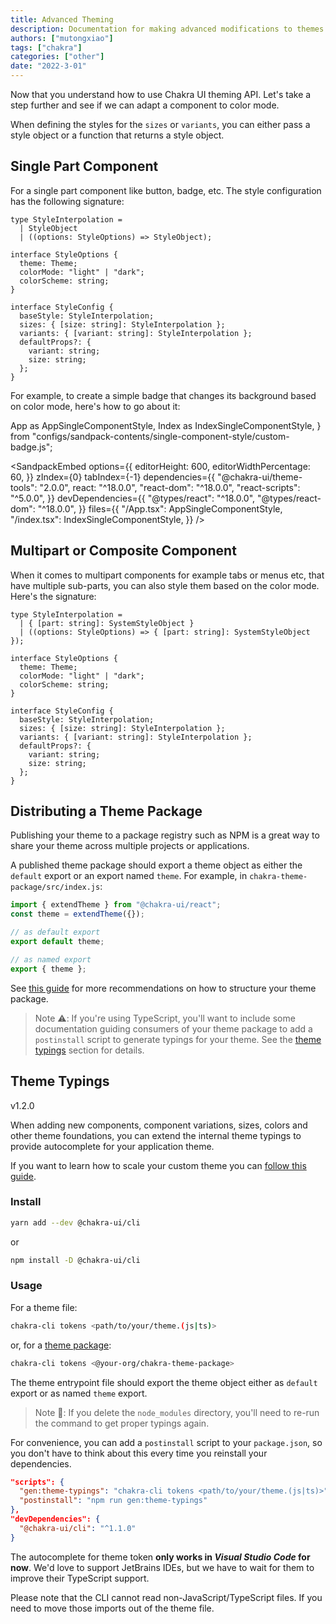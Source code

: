 ```yaml
---
title: Advanced Theming
description: Documentation for making advanced modifications to themes.
authors: ["mutongxiao"]
tags: ["chakra"]
categories: ["other"]
date: "2022-3-01"
---
```


Now that you understand how to use Chakra UI theming API. Let's take a step
further and see if we can adapt a component to color mode.

When defining the styles for the `sizes` or `variants`, you can either pass a
style object or a function that returns a style object.

## Single Part Component

For a single part component like button, badge, etc. The style configuration has
the following signature:

```tsx live=false
type StyleInterpolation =
  | StyleObject
  | ((options: StyleOptions) => StyleObject);

interface StyleOptions {
  theme: Theme;
  colorMode: "light" | "dark";
  colorScheme: string;
}

interface StyleConfig {
  baseStyle: StyleInterpolation;
  sizes: { [size: string]: StyleInterpolation };
  variants: { [variant: string]: StyleInterpolation };
  defaultProps?: {
    variant: string;
    size: string;
  };
}
```

For example, to create a simple badge that changes its background based on color
mode, here's how to go about it:

  App as AppSingleComponentStyle,
  Index as IndexSingleComponentStyle,
} from "configs/sandpack-contents/single-component-style/custom-badge.js";

<SandpackEmbed
  options={{
    editorHeight: 600,
    editorWidthPercentage: 60,
  }}
  zIndex={0}
  tabIndex={-1}
  dependencies={{
    "@chakra-ui/theme-tools": "2.0.0",
    react: "^18.0.0",
    "react-dom": "^18.0.0",
    "react-scripts": "^5.0.0",
  }}
  devDependencies={{
    "@types/react": "^18.0.0",
    "@types/react-dom": "^18.0.0",
  }}
  files={{
    "/App.tsx": AppSingleComponentStyle,
    "/index.tsx": IndexSingleComponentStyle,
  }}
/>

## Multipart or Composite Component

When it comes to multipart components for example tabs or menus etc, that have
multiple sub-parts, you can also style them based on the color mode. Here's the
signature:

```tsx live=false
type StyleInterpolation =
  | { [part: string]: SystemStyleObject }
  | ((options: StyleOptions) => { [part: string]: SystemStyleObject });

interface StyleOptions {
  theme: Theme;
  colorMode: "light" | "dark";
  colorScheme: string;
}

interface StyleConfig {
  baseStyle: StyleInterpolation;
  sizes: { [size: string]: StyleInterpolation };
  variants: { [variant: string]: StyleInterpolation };
  defaultProps?: {
    variant: string;
    size: string;
  };
}
```

## Distributing a Theme Package

Publishing your theme to a package registry such as NPM is a great way to share
your theme across multiple projects or applications.

A published theme package should export a theme object as either the `default`
export or an export named `theme`. For example, in
`chakra-theme-package/src/index.js`:

```js
import { extendTheme } from "@chakra-ui/react";
const theme = extendTheme({});

// as default export
export default theme;

// as named export
export { theme };
```

See
[this guide](/docs/styled-system/theming/customize-theme#scaling-out-your-project)
for more recommendations on how to structure your theme package.

> Note ⚠️: If you're using TypeScript, you'll want to include some documentation
> guiding consumers of your theme package to add a `postinstall` script to
> generate typings for your theme. See the
> [theme typings](/docs/styled-system/theming/advanced#theme-typings) section
> for details.

## Theme Typings

<Badge fontSize="sm" colorScheme="teal" letterSpacing="wider">
  v1.2.0
</Badge>

When adding new components, component variations, sizes, colors and other theme
foundations, you can extend the internal theme typings to provide autocomplete
for your application theme.

If you want to learn how to scale your custom theme you can
[follow this guide](/docs/styled-system/theming/customize-theme#scaling-out-your-project).

### Install

```bash
yarn add --dev @chakra-ui/cli
```

or

```bash
npm install -D @chakra-ui/cli
```

### Usage

For a theme file:

```bash
chakra-cli tokens <path/to/your/theme.(js|ts)>
```

or, for a
[theme package](/docs/styled-system/theming/advanced#distributing-a-theme-package):

```bash
chakra-cli tokens <@your-org/chakra-theme-package>
```

The theme entrypoint file should export the theme object either as `default`
export or as named `theme` export.

> Note 🚨: If you delete the `node_modules` directory, you'll need to re-run the
> command to get proper typings again.

For convenience, you can add a `postinstall` script to your `package.json`, so
you don't have to think about this every time you reinstall your dependencies.

```json
"scripts": {
  "gen:theme-typings": "chakra-cli tokens <path/to/your/theme.(js|ts)>",
  "postinstall": "npm run gen:theme-typings"
},
"devDependencies": {
  "@chakra-ui/cli": "^1.1.0"
}
```

The autocomplete for theme token **only works in _Visual Studio Code_ for now**.
We'd love to support JetBrains IDEs, but we have to wait for them to improve
their TypeScript support.

Please note that the CLI cannot read non-JavaScript/TypeScript files. If you
need to move those imports out of the theme file.
